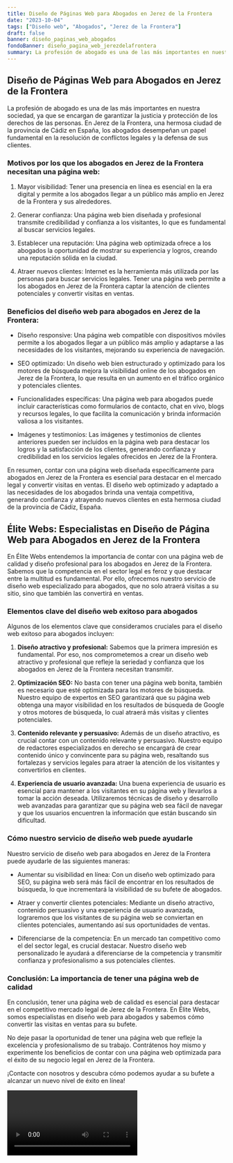 ```yaml
---
title: Diseño de Páginas Web para Abogados en Jerez de la Frontera
date: "2023-10-04"
tags: ["Diseño web", "Abogados", "Jerez de la Frontera"]
draft: false
banner: diseño_paginas_web_abogados
fondoBanner: diseño_pagina_web_jerezdelafrontera
summary: La profesión de abogado es una de las más importantes en nuestra sociedad, ya que se encargan de garantizar la justicia y protección de los derechos de las personas. En Jerez de la Frontera, una hermosa ciudad de la provincia de Cádiz en España, los abogados desempeñan un papel fundamental en la resolución de conflictos legales y la defensa de sus clientes.
---
```



## Diseño de Páginas Web para Abogados en Jerez de la Frontera

La profesión de abogado es una de las más importantes en nuestra sociedad, ya que se encargan de garantizar la justicia y protección de los derechos de las personas. En Jerez de la Frontera, una hermosa ciudad de la provincia de Cádiz en España, los abogados desempeñan un papel fundamental en la resolución de conflictos legales y la defensa de sus clientes.

### Motivos por los que los abogados en Jerez de la Frontera necesitan una página web:

1. Mayor visibilidad: Tener una presencia en línea es esencial en la era digital y permite a los abogados llegar a un público más amplio en Jerez de la Frontera y sus alrededores.

2. Generar confianza: Una página web bien diseñada y profesional transmite credibilidad y confianza a los visitantes, lo que es fundamental al buscar servicios legales.

3. Establecer una reputación: Una página web optimizada ofrece a los abogados la oportunidad de mostrar su experiencia y logros, creando una reputación sólida en la ciudad.

4. Atraer nuevos clientes: Internet es la herramienta más utilizada por las personas para buscar servicios legales. Tener una página web permite a los abogados en Jerez de la Frontera captar la atención de clientes potenciales y convertir visitas en ventas.

### Beneficios del diseño web para abogados en Jerez de la Frontera:

- Diseño responsive: Una página web compatible con dispositivos móviles permite a los abogados llegar a un público más amplio y adaptarse a las necesidades de los visitantes, mejorando su experiencia de navegación.

- SEO optimizado: Un diseño web bien estructurado y optimizado para los motores de búsqueda mejora la visibilidad online de los abogados en Jerez de la Frontera, lo que resulta en un aumento en el tráfico orgánico y potenciales clientes.

- Funcionalidades específicas: Una página web para abogados puede incluir características como formularios de contacto, chat en vivo, blogs y recursos legales, lo que facilita la comunicación y brinda información valiosa a los visitantes.

- Imágenes y testimonios: Las imágenes y testimonios de clientes anteriores pueden ser incluidos en la página web para destacar los logros y la satisfacción de los clientes, generando confianza y credibilidad en los servicios legales ofrecidos en Jerez de la Frontera.

En resumen, contar con una página web diseñada específicamente para abogados en Jerez de la Frontera es esencial para destacar en el mercado legal y convertir visitas en ventas. El diseño web optimizado y adaptado a las necesidades de los abogados brinda una ventaja competitiva, generando confianza y atrayendo nuevos clientes en esta hermosa ciudad de la provincia de Cádiz, España.

<GifSeo />

<Cta />

## Élite Webs: Especialistas en Diseño de Página Web para Abogados en Jerez de la Frontera

En Élite Webs entendemos la importancia de contar con una página web de calidad y diseño profesional para los abogados en Jerez de la Frontera. Sabemos que la competencia en el sector legal es feroz y que destacar entre la multitud es fundamental. Por ello, ofrecemos nuestro servicio de diseño web especializado para abogados, que no solo atraerá visitas a su sitio, sino que también las convertirá en ventas.

### Elementos clave del diseño web exitoso para abogados

Algunos de los elementos clave que consideramos cruciales para el diseño web exitoso para abogados incluyen:

1. **Diseño atractivo y profesional:** Sabemos que la primera impresión es fundamental. Por eso, nos comprometemos a crear un diseño web atractivo y profesional que refleje la seriedad y confianza que los abogados en Jerez de la Frontera necesitan transmitir.

2. **Optimización SEO:** No basta con tener una página web bonita, también es necesario que esté optimizada para los motores de búsqueda. Nuestro equipo de expertos en SEO garantizará que su página web obtenga una mayor visibilidad en los resultados de búsqueda de Google y otros motores de búsqueda, lo cual atraerá más visitas y clientes potenciales.

3. **Contenido relevante y persuasivo:** Además de un diseño atractivo, es crucial contar con un contenido relevante y persuasivo. Nuestro equipo de redactores especializados en derecho se encargará de crear contenido único y convincente para su página web, resaltando sus fortalezas y servicios legales para atraer la atención de los visitantes y convertirlos en clientes.

4. **Experiencia de usuario avanzada:** Una buena experiencia de usuario es esencial para mantener a los visitantes en su página web y llevarlos a tomar la acción deseada. Utilizaremos técnicas de diseño y desarrollo web avanzadas para garantizar que su página web sea fácil de navegar y que los usuarios encuentren la información que están buscando sin dificultad.

### Cómo nuestro servicio de diseño web puede ayudarle

Nuestro servicio de diseño web para abogados en Jerez de la Frontera puede ayudarle de las siguientes maneras:

- Aumentar su visibilidad en línea: Con un diseño web optimizado para SEO, su página web será más fácil de encontrar en los resultados de búsqueda, lo que incrementará la visibilidad de su bufete de abogados.

- Atraer y convertir clientes potenciales: Mediante un diseño atractivo, contenido persuasivo y una experiencia de usuario avanzada, lograremos que los visitantes de su página web se conviertan en clientes potenciales, aumentando así sus oportunidades de ventas.

- Diferenciarse de la competencia: En un mercado tan competitivo como el del sector legal, es crucial destacar. Nuestro diseño web personalizado le ayudará a diferenciarse de la competencia y transmitir confianza y profesionalismo a sus potenciales clientes.

### Conclusión: La importancia de tener una página web de calidad

En conclusión, tener una página web de calidad es esencial para destacar en el competitivo mercado legal de Jerez de la Frontera. En Élite Webs, somos especialistas en diseño web para abogados y sabemos cómo convertir las visitas en ventas para su bufete.

No deje pasar la oportunidad de tener una página web que refleje la excelencia y profesionalismo de su trabajo. Contrátenos hoy mismo y experimente los beneficios de contar con una página web optimizada para el éxito de su negocio legal en Jerez de la Frontera.

¡Contacte con nosotros y descubra cómo podemos ayudar a su bufete a alcanzar un nuevo nivel de éxito en línea!

<Video />

<CtaBot job="Abogados" city="Jerez de la Frontera" />

<Gmaps query="Jerez de la Frontera+españa+maps" />
